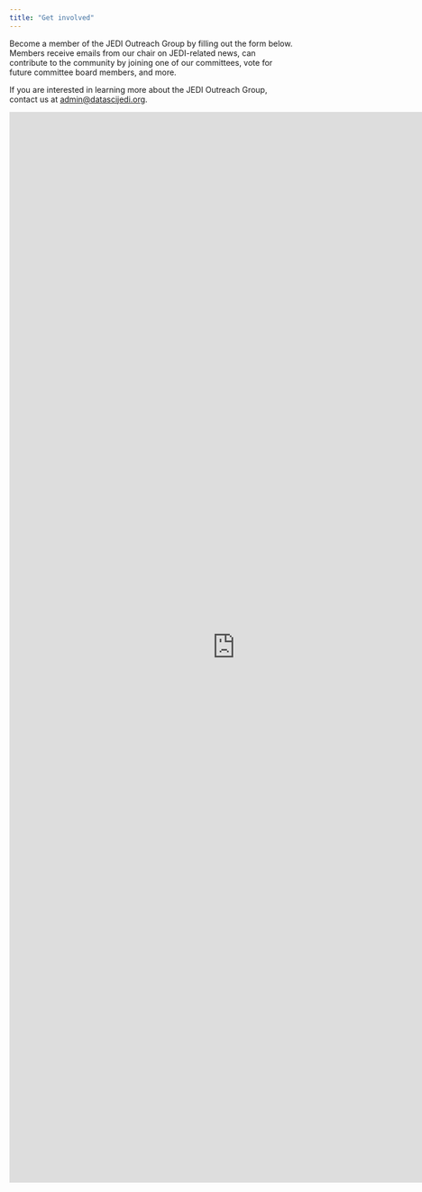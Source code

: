 ```yaml
---
title: "Get involved"
---
```


Become a member of the JEDI Outreach Group by filling out the form below.
Members receive emails from our chair on JEDI-related news, can contribute to the community by joining one of our committees, vote for future committee board members, and more.

If you are interested in learning more about the JEDI Outreach Group, contact us at [admin\@datascijedi.org](mailto:admin@datascijedi.org).

```{=html}
<iframe
    src=https://docs.google.com/forms/d/e/1FAIpQLScIfPpkxu9qcFB1r7-hfI9Ghjo3Ai3TnGXpq6vAUShLHIMzXA/viewform?embedded=true
    width="800" height="1900" frameborder="0" marginheight="0" align="center"
    marginwidth="0">Loading…
</iframe>
```
